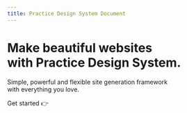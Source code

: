 ```yaml
---
title: Practice Design System Document
---
```



<div className={cn('max-w-7xl mx-auto px-6')}>
  <h1
    className={cn(
      'font-bold text-6xl mt-14 leading-tight',
      'text-transparent bg-clip-text bg-gradient-to-br from-black to-gray-500'
    )}
  >
    Make beautiful websites <br className="sm:block hidden" />
    with Practice Design System.
  </h1>
  <p className="mt-6 text-xl">
    Simple, powerful and flexible site generation framework <br className="sm:block hidden" />
    with everything you love.
  </p>
  <p className="mt-6">
    <Link
      className={cn(
        'inline-flex items-center justify-center rounded-full shadow-sm select-none px-6 py-3 transition-all',
        'font-bold text-lg',
        'text-white bg-blue-600',
        'hover:shadow-lg hover:brightness-105'
      )}
      href="/docs"
    >
      Get started <span>👉</span>
    </Link>
  </p>
</div>
<div className="flex-1" />
